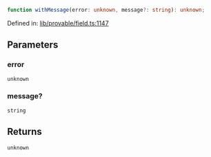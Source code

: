 ```ts
function withMessage(error: unknown, message?: string): unknown;
```

Defined in: [lib/provable/field.ts:1147](https://github.com/o1-labs/o1js/blob/fca908c243ee8e908efacaf73a882d48759e675a/src/lib/provable/field.ts#L1147)

## Parameters

### error

`unknown`

### message?

`string`

## Returns

`unknown`
